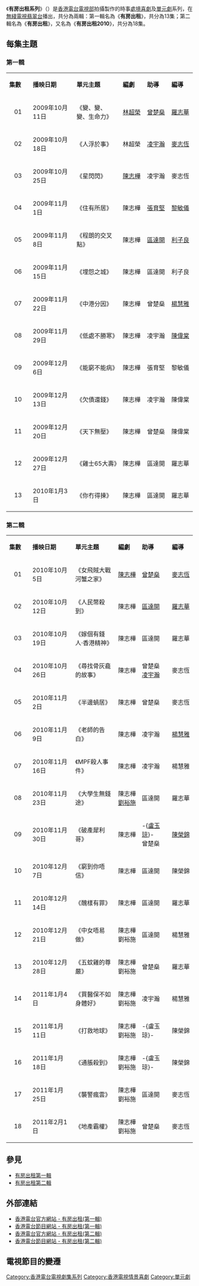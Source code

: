 {{Otheruses|subject=香港電台電視部首播的時事處境喜劇系列|other=其他同名作品|有房出租}}
{{香港電台電視節目
|中文節目名=有房出租系列
|英文節目名={{lang|en|Rooms to Let Series}}
|圖片=[[file:RTHK_Rooms_To_Let_Title_2009.jpg|300px]]
|图说=
|製作年份=
|翡翠台首播日期=第1輯：2009年10月11日-2010年1月3日<br/>第2輯：2010年10月5日-2011年2月1日
|翡翠台首播時間=第1輯：逢星期日 19:00-19:30 (連廣告)<br/>第2輯：逢星期二 19:00-19:30 (連廣告)
|監製=[[張少馨|張少馨]]
|編導=第1輯：<br/>[[羅志華|羅志華]]、[[麥志恆|麥志恆]]、[[黎敏儀|黎敏儀]]、[[利子良|利子良]]、<br/>[[楊慧雅|楊慧雅]]、[[陳偉棠|陳偉棠]]<br/>第2輯：<br/>[[麥志恆|麥志恆]]、[[羅志華|羅志華]]、[[楊慧雅|楊慧雅]]、[[陳榮錦|陳榮錦]]
|製作統籌=-{[[盧玉琼|盧玉琼]]}-
|助理編導=第1輯：<br/>[[曾楚燊|曾楚燊]]、[[凌宇瀚|凌宇瀚]]、[[張肓堅|張肓堅]]、[[區達開|區達開]]<br/>第2輯：<br/>[[曾楚燊|曾楚燊]]、[[區達開|區達開]]、[[凌宇瀚|凌宇瀚]]、-{[[盧玉琼|盧玉琼]]}-
|編審=第1輯：[[羅志華|羅志華]]、[[麥志恆|麥志恆]]<br/>第2輯：[[麥志恆|麥志恆]]
|編劇=第1輯：[[林超榮|林超榮]]、[[陳志樺|陳志樺]]<br/>第2輯：[[陳志樺|陳志樺]]、[[劉裕施|劉裕施]]
|語言=[[粵語|粵語]]
|集數=第1輯：13 / 第2輯：18
|劇種=時事處境喜劇
|製作公司=[[香港電台電視部|香港電台電視部]]
|主演=
|主題曲=第1輯：最後晚餐<br/>第2輯：鬼叫你窮
|作曲=第1輯：[[英師傅|英師傅]]<br/>第2輯：[[黃霑|黃　霑]]
|填詞=第1輯：[[周博賢|周博賢]]<br/>第2輯：[[黃霑|黃　霑]]
|主唱=第1輯：[[謝安琪|謝安琪]]<br/>第2輯：[[大AL|大AL]]、[[RubberBand|RubberBand]]
|插曲=星光的背影 (僅第2輯)
|作曲3=[[林子祥|林子祥]] (僅第2輯)
|填詞3=[[鄭國江|鄭國江]] (僅第2輯)
|主唱3=[[林子祥|林子祥]] (僅第2輯)
}}
《'''有房出租系列'''》（{{lang-en|'''Rooms to Let Series'''}}）是[[香港電台電視部|香港電台電視部]]拍攝製作的時事[[處境喜劇|處境喜劇]]及[[單元劇|單元劇]]系列，在[[無綫電視|無綫電視]][[翡翠台|翡翠台]]播出，共分為兩輯：第一輯名為《'''有房出租'''》，共分為13集；第二輯名為《'''有房出租'''》，又名為《'''有房出租2010'''》，共分為18集。

==每集主題==
===第一輯===
{| class="wikitable" style="width:58%;"
|- style="background:cornflowerblue; color:white" align=center
|style="width:4%"|'''集數'''||style="width:9%"|'''播映日期'''||style="width:9%"|'''單元主題'''||style="width:5%"|'''編劇'''||style="width:5%"|'''助導'''||style="width:5%"|'''編導'''
|-
|align=center| 01 || 2009年10月11日 || 《變、變、變、生命力》 || [[林超榮|林超榮]] || [[曾楚燊|曾楚燊]] || [[羅志華|羅志華]]
|-
|align=center| 02 || 2009年10月18日 || 《人浮於事》 || 林超榮 || [[凌宇瀚|凌宇瀚]] || [[麥志恆|麥志恆]]
|-
|align=center| 03 || 2009年10月25日 || 《星閃閃》 || [[陳志樺|陳志樺]] || 凌宇瀚 || 麥志恆
|-
|align=center| 04 || 2009年11月1日 || 《住有所居》 || 陳志樺 || [[張育堅|張育堅]] || [[黎敏儀|黎敏儀]]
|-
|align=center| 05 || 2009年11月8日 || 《程朗的交叉點》 || 陳志樺 || [[區達開|區達開]] || [[利子良|利子良]]
|-
|align=center| 06 || 2009年11月15日 || 《埋怨之城》 || 陳志樺 || 區達開 || 利子良
|-
|align=center| 07 || 2009年11月22日 || 《中港分因》 || 陳志樺 || 曾楚燊 || [[楊慧雅|楊慧雅]]
|-
|align=center| 08 || 2009年11月29日 || 《低處不勝寒》 || 陳志樺 || 凌宇瀚 || [[陳偉棠|陳偉棠]]
|-
|align=center| 09 || 2009年12月6日 || 《能窮不能病》 || 陳志樺 || 張育堅 || 黎敏儀
|-
|align=center| 10 || 2009年12月13日 || 《欠債還錢》 || 陳志樺 || 凌宇瀚 || 陳偉棠
|-
|align=center| 11 || 2009年12月20日 || 《天下無壓》 || 陳志樺 || 曾楚燊 || 陳偉棠
|-
|align=center| 12 || 2009年12月27日 || 《雞士65大壽》 || 陳志樺 || 區達開 || 羅志華
|-
|align=center| 13 || 2010年1月3日 || 《你冇得揀》 || 陳志樺 || 區達開 || 羅志華
|}

===第二輯===
{| class="wikitable" style="width:58%;"
|- style="background:cornflowerblue; color:white" align=center
|style="width:4%"|'''集數'''||style="width:9%"|'''播映日期'''||style="width:9%"|'''單元主題'''||style="width:5%"|'''編劇'''||style="width:5%"|'''助導'''||style="width:5%"|'''編導'''
|-
|align=center| 01 || 2010年10月5日 || 《女飛賊大戰河蟹之家》 || [[陳志樺|陳志樺]] || [[曾楚燊|曾楚燊]] || [[麥志恆|麥志恆]]
|-
|align=center| 02 || 2010年10月12日 || 《人民幣殺到》 || 陳志樺 || [[區達開|區達開]] || [[羅志華|羅志華]]
|-
|align=center| 03 || 2010年10月19日 || 《嫁個有錢人‧香港精神》 || 陳志樺 || 區達開 || 羅志華
|-
|align=center| 04 || 2010年10月26日 || 《尋找骨灰龕的故事》 || 陳志樺 || 曾楚燊<br/>[[凌宇瀚|凌宇瀚]] || 麥志恆
|-
|align=center| 05 || 2010年11月2日 || 《半邊蝸居》 || 陳志樺 || 曾楚燊 || 麥志恆
|-
|align=center| 06 || 2010年11月9日 || 《老師的告白》 || 陳志樺 || 凌宇瀚 || [[楊慧雅|楊慧雅]]
|-
|align=center| 07 || 2010年11月16日 || 《MPF殺人事件》 || 陳志樺 || 凌宇瀚 || 楊慧雅
|-
|align=center| 08 || 2010年11月23日 || 《大學生無錢途》 || 陳志樺<br/>[[劉裕施|劉裕施]] || 區達開 || 羅志華
|-
|align=center| 09 || 2010年11月30日 || 《破產犀利哥》 || 陳志樺 || -{[[盧玉琼|盧玉琼]]}-<br/>曾楚燊 || [[陳榮錦|陳榮錦]]
|-
|align=center| 10 || 2010年12月7日 || 《窮到你唔信》 || 陳志樺 || 區達開 || 陳榮錦
|-
|align=center| 11 || 2010年12月14日 || 《醜樣有罪》 || 陳志樺 || 區達開 || 羅志華
|-
|align=center| 12 || 2010年12月21日 || 《中女唔易做》 || 陳志樺<br/>劉裕施 || 區達開 || 楊慧雅
|-
|align=center| 13 || 2010年12月28日 || 《五蚊雞的尊嚴》 || 陳志樺<br/>劉裕施 || 曾楚燊 || 羅志華
|-
|align=center| 14 || 2011年1月4日 || 《買醫保不如身體好》 || 陳志樺<br/>劉裕施 || 凌宇瀚 || 楊慧雅
|-
|align=center| 15 || 2011年1月11日 || 《打救地球》 || 陳志樺<br/>劉裕施 || -{盧玉琼}- || 陳榮錦
|-
|align=center| 16 || 2011年1月18日 || 《通脹殺到》 || 陳志樺<br/>劉裕施 || -{盧玉琼}- || 陳榮錦
|-
|align=center| 17 || 2011年1月25日 || 《襲警瘋雲》 || 陳志樺<br/>劉裕施 || 區達開 || 麥志恆
|-
|align=center| 18 || 2011年2月1日 || 《地產霸權》 || 陳志樺<br/>劉裕施 || 曾楚燊 || 麥志恆
|}

==參見==
*[[有房出租_(第一輯)|有房出租第一輯]]
*[[有房出租_(第二輯)|有房出租第二輯]]

==外部連結==
*[https://web.archive.org/web/20100831105600/http://www.rthk.org.hk/special/roomstolet/ 香港電台官方網站 - 有房出租(第一輯)] 
*[http://programme.rthk.org.hk/rthk/tv/programme.php?name=tv/roomstolet 香港電台節目網站 - 有房出租(第一輯)] {{Wayback|url=http://programme.rthk.org.hk/rthk/tv/programme.php?name=tv%2Froomstolet |date=20160304192549 }}
*[https://web.archive.org/web/20101015120333/http://rthk.hk/special/roomstolet2010/ 香港電台官方網站 - 有房出租(第二輯)] 
*[http://programme.rthk.hk/rthk/tv/programme.php?name=tv/roomstolet2010 香港電台節目網站 - 有房出租(第二輯)] {{Wayback|url=http://programme.rthk.hk/rthk/tv/programme.php?name=tv%2Froomstolet2010 |date=20160101155645 }}

==電視節目的變遷==
{{電視節目的變遷
|電視台={{HK}}[[無綫電視|無綫電視]][[翡翠台|翡翠台]]
|播放檔次=星期日 19:00-19:30 時段
|上一節目=[[廉政革命35|廉政革命35]] (港台節目)<br/>(2009.10.04)<span style="font-size:smaller;">(19:00-20:00)</span>
|節目名稱=有房出租 (第一輯) (港台節目)<br/>(2009.10.11 - 2010.01.03)
|下一節目=[[沒有牆的世界|沒有牆的世界]] (港台節目)<br/>(2010.01.10 - 2010.03.14)
|2電視台={{HK}}[[無綫電視|無綫電視]][[翡翠台|翡翠台]]
|2播放檔次=星期二 19:00-19:30 時段
|2上一節目=跨世紀禮賓府－<br/>155周年特輯 (港台節目)<br/>(2010.09.28)
|2節目名稱=有房出租 (第二輯) (港台節目)<br/>(2010.10.05 - 2011.02.01)
|2下一節目=[[窮富翁大作戰II|窮富翁大作戰II]] (港台節目)<br/>(2011.02.08 - 2011.03.22)
}}

[[Category:香港電台電視劇集系列|Category:香港電台電視劇集系列]]
[[Category:香港電視情景喜劇|Category:香港電視情景喜劇]]
[[Category:單元劇|Category:單元劇]]